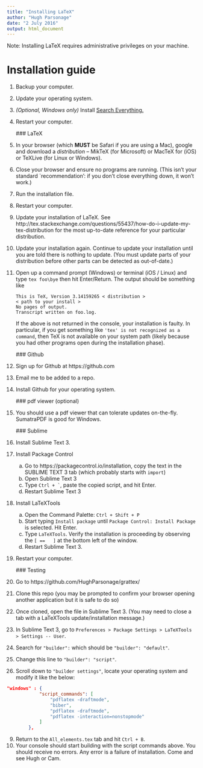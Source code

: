 ```yaml
---
title: "Installing LaTeX"
author: "Hugh Parsonage"
date: "2 July 2016"
output: html_document
---
```


Note: Installing LaTeX requires administrative privileges on your machine.

# Installation guide

1. Backup your computer.
1. Update your operating system.
1. *(Optional, Windows only)* Install [Search Everything.](https://www.voidtools.com/)
2. Restart your computer.

    ### LaTeX
    
3. In your browser (which **MUST** be Safari if you are using a Mac), google and download a *distribution* -- MikTeX (for Microsoft) or MacTeX for (iOS) or TeXLive (for Linux or Windows).
4. Close your browser and ensure no programs are running. (This isn't your standard `recommendation': if you don't close everything down, it won't work.)
5. Run the installation file.
6. Restart your computer.
7. Update your installation of LaTeX. See http://tex.stackexchange.com/questions/55437/how-do-i-update-my-tex-distribution for the most up-to-date reference for your particular distribution.
7. Update your installation again. Continue to update your installation until you are told there is nothing to update. (You must update parts of your distribution before other parts can be detected as out-of-date.)
8. Open up a command prompt (Windows) or terminal (iOS / Linux) and type `tex foo\bye` then hit Enter/Return. The output should be something like

    ```
    This is TeX, Version 3.14159265 < distribution >
    < path to your install > 
    No pages of output.
    Transcript written on foo.log.
    ```
    
    If the above is not returned in the console, your installation is faulty. In particular, if you get something like `'tex' is not recognized as a command`, then TeX is not available on your system path (likely because you had other programs open during the installation phase).


    
    ### Github
    
9. Sign up for Github at https://github.com
9. Email me to be added to a repo.
9. Install Github for your operating system.

    ### pdf viewer (optional)
9. You should use a pdf viewer that can tolerate updates on-the-fly. SumatraPDF is good for Windows.

    ### Sublime
    
9. Install Sublime Text 3.
9. Install Package Control
    a. Go to https://packagecontrol.io/installation, copy the text in the SUBLIME TEXT 3 tab (which probably starts with `import `)
    b. Open Sublime Text 3
    c. Type ``Ctrl + ` ``, paste the copied script, and hit Enter.
    d. Restart Sublime Text 3
9. Install LaTeXTools
    a. Open the Command Palette: `Ctrl + Shift + P`
    b. Start typing `Install package` until `Package Control: Install Package` is selected. Hit Enter.
    c. Type `LaTeXTools`. Verify the installation is proceeding by observing the `[ ==   ]` at the bottom left of the window.
    d. Restart Sublime Text 3.
9. Restart your computer.

    ### Testing
9. Go to https://github.com/HughParsonage/grattex/
9. Clone this repo (you may be prompted to confirm your browser opening another application but it is safe to do so)
9. Once cloned, open the file \code{All_elements.tex} in Sublime Text 3. (You may need to close a tab with a LaTeXTools update/installation message.)
9. In Sublime Text 3, go to `Preferences > Package Settings > LaTeXTools > Settings -- User`.
9. Search for `"builder":` which should be `"builder": "default"`.
9. Change this line to `"builder": "script"`.
9. Scroll down to `"builder settings"`, locate your operating system and modify it like the below:

```json
"windows" : {
			"script_commands": [
				"pdflatex -draftmode",
				"biber",
				"pdflatex -draftmode",
				"pdflatex -interaction=nonstopmode"
			]
		},

```

9. Return to the `All_elements.tex` tab and hit `Ctrl + B`.
9. Your console should start building with the script commands above. You should receive no errors. Any error is a failure of installation. Come and see Hugh or Cam.
